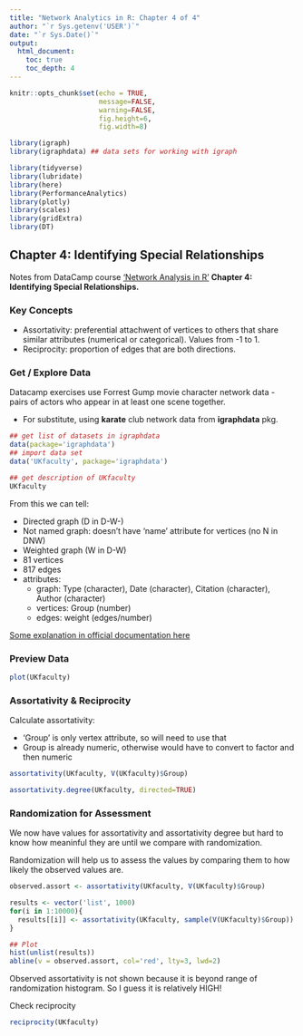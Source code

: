 ```yaml
---
title: "Network Analytics in R: Chapter 4 of 4"
author: "`r Sys.getenv('USER')`"
date: "`r Sys.Date()`"
output: 
  html_document:
    toc: true
    toc_depth: 4
---
```


```r
knitr::opts_chunk$set(echo = TRUE,
                      message=FALSE,
                      warning=FALSE,
                      fig.height=6,
                      fig.width=8)

library(igraph)
library(igraphdata) ## data sets for working with igraph

library(tidyverse)
library(lubridate)
library(here)
library(PerformanceAnalytics)
library(plotly)
library(scales)
library(gridExtra)
library(DT)

```

## Chapter 4: Identifying Special Relationships

Notes from DataCamp course ['Network Analysis in R'](https://learn.datacamp.com/courses/network-analysis-in-r) **Chapter 4: Identifying Special Relationships.**

### Key Concepts

* Assortativity: preferential attachwent of vertices to others that share similar attributes (numerical or categorical). Values from -1 to 1. 
* Reciprocity: proportion of edges that are both directions.

### Get / Explore Data

Datacamp exercises use Forrest Gump movie character network data - pairs of actors who appear in at least one scene together. 

* For substitute, using **karate** club network data from **igraphdata** pkg.

```r
## get list of datasets in igraphdata
data(package='igraphdata')
## import data set
data('UKfaculty', package='igraphdata')

## get description of UKfaculty
UKfaculty
```

From this we can tell:

* Directed graph (D in D-W-)
* Not named graph: doesn't have 'name' attribute for vertices (no N in DNW)
* Weighted graph (W in D-W)
* 81 vertices
* 817 edges
* attributes: 
    + graph: Type (character), Date (character), Citation (character), Author (character) 
    + vertices: Group (number)
    + edges: weight (edges/number)

[Some explanation in official documentation here](https://igraph.org/r/doc/aaa-igraph-package.html)

### Preview Data

```r
plot(UKfaculty)
```


### Assortativity & Reciprocity

Calculate assortativity:

* 'Group' is only vertex attribute, so will need to use that
* Group is already numeric, otherwise would have to convert to factor and then numeric 

```r
assortativity(UKfaculty, V(UKfaculty)$Group)
```

```r
assortativity.degree(UKfaculty, directed=TRUE)
```

### Randomization for Assessment

We now have values for assortativity and assortativity degree but hard to know how meaninful they are until we compare with randomization.

Randomization will help us to assess the values by comparing them to how likely the observed values are. 

```r
observed.assort <- assortativity(UKfaculty, V(UKfaculty)$Group)

results <- vector('list', 1000)
for(i in 1:10000){
  results[[i]] <- assortativity(UKfaculty, sample(V(UKfaculty)$Group))
}

## Plot
hist(unlist(results))
abline(v = observed.assort, col='red', lty=3, lwd=2)
```

Observed assortativity is not shown because it is beyond range of randomization histogram. So I guess it is relatively HIGH!

Check reciprocity

```r
reciprocity(UKfaculty)
```


